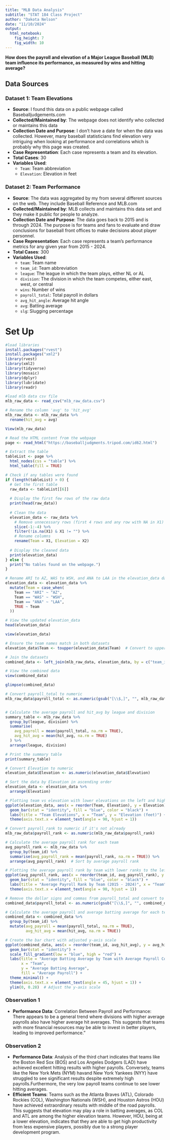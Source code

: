 ```yaml
---
title: "MLB Data Analysis"
subtitle: "STAT 184 Class Project"
author: "Dakota Nelson"
date: "11/10/2024"
output: 
  html_notebook:
    fig_height: 7
    fig_width: 10
---
```

**How does the payroll and elevation of a Major League Baseball (MLB) team influence its performance, as measured by wins and hitting average?**

## Data Sources

### Dataset 1: Team Elevations
- **Source**: I found this data on a public webpage called Baseballjudgements.com
- **Collected/Maintained by**: The webpage does not identify who collected or maintains this data
- **Collection Date and Purpose**: I don't have a date for when the data was collected. However, many baseball statisticians find elevation very intriguing when looking at performance and correlations which is probably why this page was created. 
- **Case Representation**: Each case represents a team and its elevation.
- **Total Cases**: 30
- **Variables Used**:
  - `Team`: Team abbreviation
  - `Elevation`: Elevation in feet

### Dataset 2: Team Performance
- **Source**: The data was aggregated by my from several different sources on the web. They include Baseball Reference and MLB.com
- **Collected/Maintained by**: MLB collects and maintains this data set and they make it public for people to analyze.
- **Collection Date and Purpose**: The data goes back to 2015 and is through 2024. The purpose is for teams and fans to evaluate and draw conclusions for baseball front offices to make decisions about player personnel. 
- **Case Representation**: Each case represents a team's performance metrics for any given year from 2015 - 2024.
- **Total Cases**: 300
- **Variables Used**:
  - `team`: Team name
  - `team_id`: Team abbreviation
  - `league`: The league in which the team plays, either NL or AL
  - `division`: The division in which the team competes, either east, west, or central
  - `wins`: Number of wins
  - `payroll_total`: Total payroll in dollars
  - `avg_hit_angle`: Average hit angle
  - `avg`: Batting average
  - `slg`: Slugging percentage


# Set Up
```r
#load libraries
install.packages("rvest")
install.packages("xml2")
library(rvest)
library(xml2)
library(tidyverse)
library(mosaic)
library(dplyr)
library(lubridate)
library(readr)
```

```r
#load mlb data csv file
mlb_raw_data <- read_csv("mlb_raw_data.csv")

# Rename the column 'avg' to 'hit_avg'
mlb_raw_data <- mlb_raw_data %>%
  rename(hit_avg = avg)

View(mlb_raw_data)
```
```r
# Read the HTML content from the webpage
page <- read_html("https://baseballjudgments.tripod.com/id62.html")

# Extract the table
tableList <- page %>%
  html_nodes(css = "table") %>%
  html_table(fill = TRUE)

# Check if any tables were found
if (length(tableList) > 0) {
  # Get the first table
  raw_data <- tableList[[6]]
  
  # Display the first few rows of the raw data
  print(head(raw_data))
  
  # Clean the data
  elevation_data <- raw_data %>%
    # Remove unnecessary rows (first 4 rows and any row with NA in X1)
    slice(-1:-4) %>%
    filter(!is.na(X1) & X1 != "") %>%
    # Rename columns
    rename(Team = X1, Elevation = X2)
  
  # Display the cleaned data
  print(elevation_data)
} else {
  print("No tables found on the webpage.")
}
```
```r
# Rename ARI to AZ, WAS to WSH, and ANA to LAA in the elevation_data dataset
elevation_data <- elevation_data %>%
  mutate(Team = case_when(
    Team == "ARI" ~ "AZ",
    Team == "WAS" ~ "WSH",
    Team == "ANA" ~ "LAA",
    TRUE ~ Team
  ))

# View the updated elevation_data
head(elevation_data)

```

```r
view(elevation_data)
```

```r
# Ensure the team names match in both datasets
elevation_data$Team <- toupper(elevation_data$Team)  # Convert to uppercase to match team_id

# Join the datasets
combined_data <- left_join(mlb_raw_data, elevation_data, by = c("team_id" = "Team"))

# View the combined data
view(combined_data)
```

```r
glimpse(combined_data)
```




```r
# Convert payroll_total to numeric
mlb_raw_data$payroll_total <- as.numeric(gsub("[\\$,]", "", mlb_raw_data$payroll_total))


# Calculate the average payroll and hit_avg by league and division
summary_table <- mlb_raw_data %>%
  group_by(league, division) %>%
  summarise(
    avg_payroll = mean(payroll_total, na.rm = TRUE),
    avg_hit_avg = mean(hit_avg, na.rm = TRUE)
  ) %>%
  arrange(league, division)

# Print the summary table
print(summary_table)
```
```r
# Convert Elevation to numeric
elevation_data$Elevation <- as.numeric(elevation_data$Elevation)

# Sort the data by Elevation in ascending order
elevation_data <- elevation_data %>%
  arrange(Elevation)

# Plotting team vs elevation with lower elevations on the left and higher on the right
ggplot(elevation_data, aes(x = reorder(Team, Elevation), y = Elevation)) +
  geom_bar(stat = "identity", fill = "blue", color = "black") +
  labs(title = "Team Elevations", x = "Team", y = "Elevation (feet)") +
  theme(axis.text.x = element_text(angle = 90, hjust = 1))
```

```r
# Convert payroll_rank to numeric if it's not already
mlb_raw_data$payroll_rank <- as.numeric(mlb_raw_data$payroll_rank)

# Calculate the average payroll rank for each team
avg_payroll_rank <- mlb_raw_data %>%
  group_by(team_id) %>%
  summarise(avg_payroll_rank = mean(payroll_rank, na.rm = TRUE)) %>%
  arrange(avg_payroll_rank)  # Sort by average payroll rank

# Plotting the average payroll rank by team with lower ranks to the left and higher to the right
ggplot(avg_payroll_rank, aes(x = reorder(team_id, avg_payroll_rank), y = avg_payroll_rank)) +
  geom_bar(stat = "identity", fill = "blue", color = "black") +
  labs(title = "Average Payroll Rank by Team (2015 - 2024)", x = "Team", y = "Average Payroll Rank") +
  theme(axis.text.x = element_text(angle = 90, hjust = 1))
```
```r
# Remove the dollar signs and commas from payroll_total and convert to numeric
combined_data$payroll_total <- as.numeric(gsub("[\\$,]", "", combined_data$payroll_total))

# Calculate the average payroll and average batting average for each team
combined_data <- combined_data %>%
  group_by(team_id) %>%
  mutate(avg_payroll = mean(payroll_total, na.rm = TRUE),
         avg_hit_avg = mean(hit_avg, na.rm = TRUE))

# Create the bar chart with adjusted y-axis scale
ggplot(combined_data, aes(x = reorder(team_id, avg_hit_avg), y = avg_hit_avg, fill = avg_payroll)) +
  geom_bar(stat = "identity") +
  scale_fill_gradient(low = "blue", high = "red") +
  labs(title = "Average Batting Average by Team with Average Payroll Color Gradient",
       x = "Team",
       y = "Average Batting Average",
       fill = "Average Payroll") +
  theme_minimal() +
  theme(axis.text.x = element_text(angle = 45, hjust = 1)) +
  ylim(0, 0.28)  # Adjust the y-axis scale
```

### Observation 1
- **Performance Data**: Correlation Between Payroll and Performance: There appears to be a general trend where divisions with higher average payrolls also have higher average hit averages. This suggests that teams with more financial resources may be able to invest in better players, leading to improved performance."

### Observation 2
- **Performance Data**: Analysis of the third chart indicates that teams like the Boston Red Sox (BOS) and Los Angeles Dodgers (LAD) have achieved excellent hitting results with higher payrolls. Conversely, teams like the New York Mets (NYM) havand New York Yankees (NYY) have struggled to see significant results despite extremely high payrolls.Furthermore, the very low payroll teams continue to see lower hitting averages. 
- **Efficient Teams**: Teams such as the Atlanta Braves (ATL), Colorado Rockies (COL), Washington Nationals (WSH), and Houston Astros (HOU) have achieved extraordinary results with middle of the road payrolls. This suggests that elevation may play a role in batting averages, as COL and ATL are among the higher elevation teams. However, HOU, being at a lower elevation, indicates that they are able to get high productivity from less expensive players, possibly due to a strong player development program.



